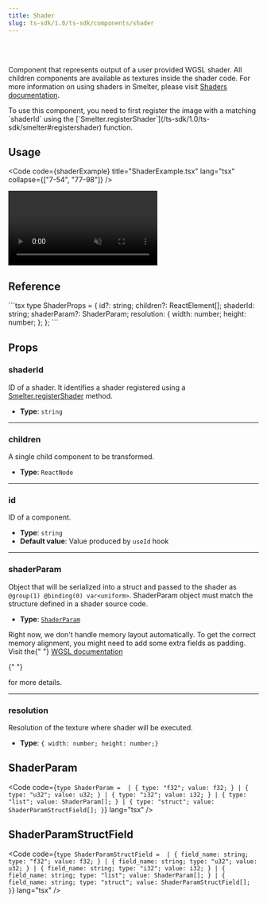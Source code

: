 ```yaml
---
title: Shader
slug: ts-sdk/1.0/ts-sdk/components/shader
---
```



<Badge text="Node.js" variant="tip" size="large" />

<br />

<br />

Component that represents output of a user provided WGSL shader. All children components are available as textures inside the shader code.
For more information on using shaders in Smelter, please visit [Shaders documentation](/ts-sdk/1.0/fundamentals/concepts/shaders).

<Aside>
  To use this component, you need to first register the image with a matching
  `shaderId` using the
  [`Smelter.registerShader`](/ts-sdk/1.0/ts-sdk/smelter#registershader) function.
</Aside>

## Usage

<Code code={shaderExample} title="ShaderExample.tsx" lang="tsx" collapse={["7-54", "77-98"]} />

<CollapsibleDetails summaryTitle="Example output">
  <video autoplay loop muted src={ExampleImage} alt="example output" />
</CollapsibleDetails>

## Reference

<CollapsibleDetails summaryTitle="Type definitions" open>
  ```tsx
  type ShaderProps = {
    id?: string;
    children?: ReactElement[];
    shaderId: string;
    shaderParam?: ShaderParam;
    resolution: {
      width: number;
      height: number;
    };
  };
  ```
</CollapsibleDetails>

## Props

### shaderId

ID of a shader. It identifies a shader registered using a [Smelter.registerShader](/ts-sdk/1.0/ts-sdk/smelter#registershader) method.

* **Type**: `string`

***

### children

A single child component to be transformed.

* **Type**: `ReactNode`

***

### id

ID of a component.

* **Type**: `string`
* **Default value**: Value produced by `useId` hook

***

### shaderParam

Object that will be serialized into a struct and passed to the shader as `@group(1) @binding(0) var<uniform>`. ShaderParam object must match the structure defined in a shader source code.

* **Type**: [`ShaderParam`](#shaderparam-1)

<Aside>
  Right now, we don't handle memory layout automatically. To get the correct
  memory alignment, you might need to add some extra fields as padding. Visit
  the{" "}

  <a href="https://www.w3.org/TR/WGSL/#alignment-and-size" target="_blank">
    WGSL documentation
  </a>

  {" "}

  for more details.
</Aside>

***

### resolution

Resolution of the texture where shader will be executed.

* **Type**: `{ width: number; height: number;}`

## ShaderParam

<Code
  code={`
type ShaderParam = 
| { type: "f32"; value: f32; }
| { type: "u32"; value: u32; }
| { type: "i32"; value: i32; }
| { type: "list"; value: ShaderParam[]; }
| {
    type: "struct";
    value: ShaderParamStructField[];
  }
`}
  lang="tsx"
/>

## ShaderParamStructField

<Code
  code={`
type ShaderParamStructField = 
| { field_name: string; type: "f32"; value: f32; }
| { field_name: string; type: "u32"; value: u32; }
| { field_name: string; type: "i32"; value: i32; }
| {
    field_name: string;
    type: "list";
    value: ShaderParam[];
  }
| {
    field_name: string;
    type: "struct";
    value: ShaderParamStructField[];
  }
`}
  lang="tsx"
/>
